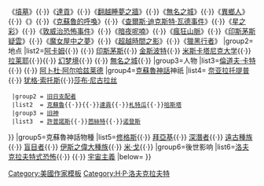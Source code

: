 {{Navbox
|name=H. P. Lovecraft
|state = 
|title=[[霍华德·菲利普斯·洛夫克拉夫特]]
|image=
|above=
|group1=[[洛夫克拉夫特作品列表|作品]]
|list1=《[[洞中獸]]》{{·}}《[[墳墓 (短篇小說)|墳墓]]》{{·}}《[[達貢 (短篇小說)|達貢]]》{{·}}《[[翻越睡夢之牆]]》{{·}}《[[無名之城]]》{{·}}《[[異鄉人 (洛夫克拉夫特)|異鄉人]]》{{·}}《{{link-en|潛伏的恐懼|The Lurking Fear}}》{{·}}《[[克蘇魯的呼喚]]》{{·}}《[[查爾斯·迪克斯特·瓦德事件]]》{{·}}《[[星之彩]]》{{·}}《[[敦威治恐怖事件]]》{{·}}《[[暗夜呢喃]]》{{·}}《[[瘋狂山脈]]》{{·}}《[[印斯茅斯疑雲]]》{{·}}《[[魔女屋中之夢]]》{{·}}《[[超越時間之影]]》{{·}}《[[獵黑行者]]》
|group2=地点
|list2=[[阿卡姆]]{{·}} {{link-en|敦威治|Dunwich (Lovecraft)}}{{·}} [[印斯茅斯]]{{·}} [[金斯波特 (洛夫克拉夫特)|金斯波特]]{{·}} [[米斯卡塔尼克大学]]{{·}} [[拉莱耶]]{{·}}{{link-en|塞勒菲斯|Celephaïs}}{{·}} [[幻梦境]]{{·}} {{link-en|洛夫克拉夫特地區|Lovecraft Country}}{{·}} [[無名之城]]{{·}} {{link-en|猶格斯星|Yuggoth}}
|group3=人物
|list3=[[倫道夫·卡特]]{{·}} {{link-en|赫伯特·韋斯特|Herbert West}}{{·}} [[阿卜杜·阿尔哈兹莱德]]
|group4=[[克蘇魯神話]]神祇
|list4={{Navbox|child
  |group1 = [[外神]]
  |list1  = [[阿撒托斯]]{{·}} [[奈亚拉托提普]]{{·}} [[犹格·索托斯]]{{·}}[[莎布·尼古拉丝]]
  |group2 = [[旧日支配者]]
  |list2  = [[克蘇魯]]{{·}}{{link-en|加塔諾托亞|Ghatanothoa}}{{·}}[[達貢]]{{·}}[[札特瓜]]{{·}}[[哈斯塔]]
  |group3 = [[旧神]]
  |list3  = [[許普諾斯]]{{·}}[[芭絲特]]{{·}}[[诺登斯 (克苏鲁神话)|诺登斯]]
}}
|group5=克蘇魯神話物種
|list5=[[修格斯]]{{·}} [[拜亞基]]{{·}} [[深潛者]]{{·}} [[遠古種族]]{{·}} [[盲目者]]{{·}} [[伊斯之偉大種族]]{{·}} [[米·戈]]{{·}} {{link-en|夜魘|Nightgaunt}}
|group6=後世影响
|list6=[[洛夫克拉夫特式恐怖]]{{·}} {{link-en|大眾文化中的克蘇魯神話|Cthulhu Mythos in popular culture}}{{·}} [[宇宙主義]]
|below= 
}}<noinclude>
[[Category:美國作家模板]]
[[Category:H·P·洛夫克拉夫特]]
</noinclude>